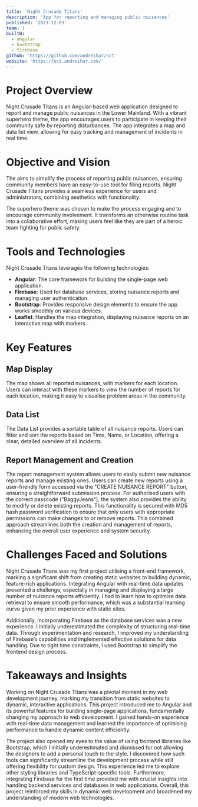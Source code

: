 ```yaml
---
title: 'Night Crusade Titans'
description: 'App for reporting and managing public nuisances'
published: '2023-12-03'
team: 1
builtW:
  - angular
  - bootstrap
  - firebase
github: 'https://github.com/andreihar/nct'
website: 'https://nct.andreihar.com/'
---
```


# Project Overview

Night Crusade Titans is an Angular-based web application designed to report and manage public nuisances in the Lower Mainland. With a vibrant superhero theme, the app encourages users to participate in keeping their community safe by reporting disturbances. The app integrates a map and data list view, allowing for easy tracking and management of incidents in real time.

# Objective and Vision

The aims to simplify the process of reporting public nuisances, ensuring community members have an easy-to-use tool for filing reports. Night Crusade Titans provides a seamless experience for users and administrators, combining aesthetics with functionality.

The superhero theme was chosen to make the process engaging and to encourage community involvement. It transforms an otherwise routine task into a collaborative effort, making users feel like they are part of a heroic team fighting for public safety.

# Tools and Technologies

Night Crusade Titans leverages the following technologies:

- **Angular**: The core framework for building the single-page web application.
- **Firebase**: Used for database services, storing nuisance reports and managing user authentication.
- **Bootstrap**: Provides responsive design elements to ensure the app works smoothly on various devices.
- **Leaflet**: Handles the map integration, displaying nuisance reports on an interactive map with markers.

# Key Features

## Map Display

The map shows all reported nuisances, with markers for each location. Users can interact with these markers to view the number of reports for each location, making it easy to visualise problem areas in the community.

## Data List

The Data List provides a sortable table of all nuisance reports. Users can filter and sort the reports based on Time, Name, or Location, offering a clear, detailed overview of all incidents.

## Report Management and Creation

The report management system allows users to easily submit new nuisance reports and manage existing ones. Users can create new reports using a user-friendly form accessed via the "CREATE NUISANCE REPORT" button, ensuring a straightforward submission process. For authorised users with the correct passcode ("BaggyJeans"), the system also provides the ability to modify or delete existing reports. This functionality is secured with MD5 hash password verification to ensure that only users with appropriate permissions can make changes to or remove reports. This combined approach streamlines both the creation and management of reports, enhancing the overall user experience and system security.

# Challenges Faced and Solutions

Night Crusade Titans was my first project utilising a front-end framework, marking a significant shift from creating static websites to building dynamic, feature-rich applications. Integrating Angular with real-time data updates presented a challenge, especially in managing and displaying a large number of nuisance reports efficiently. I had to learn how to optimise data retrieval to ensure smooth performance, which was a substantial learning curve given my prior experience with static sites.

Additionally, incorporating Firebase as the database services was a new experience. I initially underestimated the complexity of structuring real-time data. Through experimentation and research, I improved my understanding of Firebase’s capabilities and implemented effective solutions for data handling. Due to tight time constraints, I used Bootstrap to simplify the frontend design process.

# Takeaways and Insights

Working on Night Crusade Titans was a pivotal moment in my web development journey, marking my transition from static websites to dynamic, interactive applications. This project introduced me to Angular and its powerful features for building single-page applications, fundamentally changing my approach to web development. I gained hands-on experience with real-time data management and learned the importance of optimising performance to handle dynamic content efficiently.

The project also opened my eyes to the value of using frontend libraries like Bootstrap, which I initially underestimated and dismissed for not allowing the designers to add a personal touch to the style. I discovered how such tools can significantly streamline the development process while still offering flexibility for custom design. This experience led me to explore other styling libraries and TypeScript-specific tools. Furthermore, integrating Firebase for the first time provided me with crucial insights into handling backend services and databases in web applications. Overall, this project reinforced my skills in dynamic web development and broadened my understanding of modern web technologies.